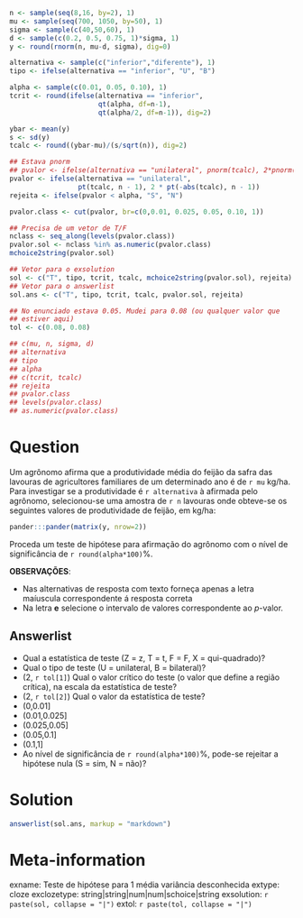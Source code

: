 ```r
n <- sample(seq(8,16, by=2), 1)
mu <- sample(seq(700, 1050, by=50), 1)
sigma <- sample(c(40,50,60), 1)
d <- sample(c(0.2, 0.5, 0.75, 1)*sigma, 1)
y <- round(rnorm(n, mu-d, sigma), dig=0)

alternativa <- sample(c("inferior","diferente"), 1)
tipo <- ifelse(alternativa == "inferior", "U", "B")

alpha <- sample(c(0.01, 0.05, 0.10), 1)
tcrit <- round(ifelse(alternativa == "inferior",
                      qt(alpha, df=n-1),
                      qt(alpha/2, df=n-1)), dig=2)

ybar <- mean(y)
s <- sd(y)
tcalc <- round((ybar-mu)/(s/sqrt(n)), dig=2)

## Estava pnorm
## pvalor <- ifelse(alternativa == "unilateral", pnorm(tcalc), 2*pnorm(-abs(tcalc)))
pvalor <- ifelse(alternativa == "unilateral",
                 pt(tcalc, n - 1), 2 * pt(-abs(tcalc), n - 1))
rejeita <- ifelse(pvalor < alpha, "S", "N")

pvalor.class <- cut(pvalor, br=c(0,0.01, 0.025, 0.05, 0.10, 1))

## Precisa de um vetor de T/F
nclass <- seq_along(levels(pvalor.class))
pvalor.sol <- nclass %in% as.numeric(pvalor.class)
mchoice2string(pvalor.sol)

## Vetor para o exsolution
sol <- c("T", tipo, tcrit, tcalc, mchoice2string(pvalor.sol), rejeita)
## Vetor para o answerlist
sol.ans <- c("T", tipo, tcrit, tcalc, pvalor.sol, rejeita)

## No enunciado estava 0.05. Mudei para 0.08 (ou qualquer valor que
## estiver aqui)
tol <- c(0.08, 0.08)

## c(mu, n, sigma, d)
## alternativa
## tipo
## alpha
## c(tcrit, tcalc)
## rejeita
## pvalor.class
## levels(pvalor.class)
## as.numeric(pvalor.class)


```

Question
==========

Um agrônomo afirma que a produtividade média do feijão da safra das
lavouras de agricultores familiares de um determinado ano é de `r mu`
kg/ha. Para investigar se a produtividade é `r alternativa` 
à afirmada pelo agrônomo, selecionou-se uma amostra de `r n` 
lavouras onde obteve-se os seguintes valores de produtividade de feijão, em kg/ha:

```r
pander:::pander(matrix(y, nrow=2))
```

Proceda um teste de hipótese para afirmação do agrônomo com o nível de
significância de `r round(alpha*100)`%.

**OBSERVAÇÕES**:

- Nas alternativas de resposta com texto forneça apenas a letra maíuscula
  correspondente á resposta correta
- Na letra **e** selecione o intervalo de valores correspondente ao
  $p$-valor.


Answerlist
----------

* Qual a estatística de teste (Z = z, T = t, F = F, X = qui-quadrado)?
* Qual o tipo de teste (U = unilateral, B = bilateral)?
* (2, `r tol[1]`) Qual o valor crítico do teste (o valor que define a
  região crítica), na escala da estatística de teste?
* (2, `r tol[2]`) Qual o valor da estatística de teste?
* (0,0.01]
* (0.01,0.025]
* (0.025,0.05]
* (0.05,0.1]
* (0.1,1]
* Ao nível de significância de `r round(alpha*100)`%, pode-se rejeitar a
  hipótese nula (S = sim, N = não)?


Solution
==========

```r
answerlist(sol.ans, markup = "markdown")
```

Meta-information
==========
exname: Teste de hipótese para 1 média variância desconhecida
extype: cloze
exclozetype: string|string|num|num|schoice|string
exsolution: `r paste(sol, collapse = "|")`
extol: `r paste(tol, collapse = "|")`
